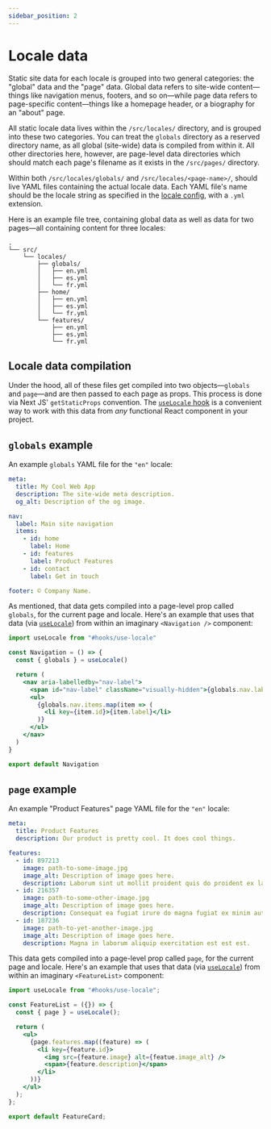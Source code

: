 ```yaml
---
sidebar_position: 2
---
```


# Locale data

Static site data for each locale is grouped into two general categories: the "global" data and the "page" data. Global data refers to site-wide content—things like navigation menus, footers, and so on—while page data refers to page-specific content—things like a homepage header, or a biography for an "about" page.

All static locale data lives within the `/src/locales/` directory, and is grouped into these two categories. You can treat the `globals` directory as a reserved directory name, as all global (site-wide) data is compiled from within it. All other directories here, however, are page-level data directories which should match each page's filename as it exists in the `/src/pages/` directory.

Within both `/src/locales/globals/` and `/src/locales/<page-name>/`, should live YAML files containing the actual locale data. Each YAML file's name should be the locale string as specified in the [locale config](./configuration#locales), with a `.yml` extension.

Here is an example file tree, containing global data as well as data for two pages—all containing content for three locales:

```
.
└── src/
    └── locales/
        ├── globals/
        │   ├── en.yml
        │   ├── es.yml
        │   └── fr.yml
        ├── home/
        │   ├── en.yml
        │   ├── es.yml
        │   └── fr.yml
        └── features/
            ├── en.yml
            ├── es.yml
            └── fr.yml
```

## Locale data compilation

Under the hood, all of these files get compiled into two objects—`globals` and `page`—and are then passed to each page as props. This process is done via Next JS' `getStaticProps` convention. The [`useLocale` hook](./use-locale-hook) is a convenient way to work with this data from _any_ functional React component in your project.

## `globals` example

An example `globals` YAML file for the `"en"` locale:

```yml title=/src/locales/globals/en.yml
meta:
  title: My Cool Web App
  description: The site-wide meta description.
  og_alt: Description of the og image.

nav:
  label: Main site navigation
  items:
    - id: home
      label: Home
    - id: features
      label: Product Features
    - id: contact
      label: Get in touch

footer: © Company Name.
```

As mentioned, that data gets compiled into a page-level prop called `globals`, for the current page and locale. Here's an example that uses that data (via [`useLocale`](./use-locale-hook)) from within an imaginary `<Navigation />` component:

```jsx title=/src/components/navigation.js
import useLocale from "#hooks/use-locale"

const Navigation = () => {
  const { globals } = useLocale()

  return (
    <nav aria-labelledby="nav-label">
      <span id="nav-label" className="visually-hidden">{globals.nav.label}</span>
      <ul>
        {globals.nav.items.map(item => (
          <li key={item.id}>{item.label}</li>
        )}
      </ul>
    </nav>
  )
}

export default Navigation
```

## `page` example

An example "Product Features" page YAML file for the `"en"` locale:

```yml title=/src/locales/features/en.yml
meta:
  title: Product Features
  description: Our product is pretty cool. It does cool things.

features:
  - id: 897213
    image: path-to-some-image.jpg
    image_alt: Description of image goes here.
    description: Laborum sint ut mollit proident quis do proident ex laboris sint nisi.
  - id: 216357
    image: path-to-some-other-image.jpg
    image_alt: Description of image goes here.
    description: Consequat ea fugiat irure do magna fugiat ex minim aute proident ullamco.
  - id: 187236
    image: path-to-yet-another-image.jpg
    image_alt: Description of image goes here.
    description: Magna in laborum aliquip exercitation est est est.
```

This data gets compiled into a page-level prop called `page`, for the current page and locale. Here's an example that uses that data (via [`useLocale`](./use-locale-hook)) from within an imaginary `<FeatureList>` component:

```jsx title=/src/components/feature-list.js
import useLocale from "#hooks/use-locale";

const FeatureList = ({}) => {
  const { page } = useLocale();

  return (
    <ul>
      {page.features.map((feature) => (
        <li key={feature.id}>
          <img src={feature.image} alt={featue.image_alt} />
          <span>{feature.description}</span>
        </li>
      ))}
    </ul>
  );
};

export default FeatureCard;
```
